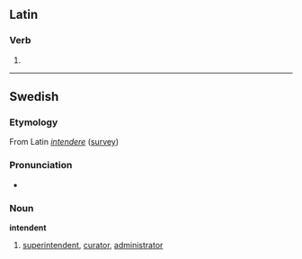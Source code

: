 ==Latin==

===Verb===
{{la-verb-form|intendent}}

# {{conjugation of|intendo|intendō|3|p|fut|act|ind|lang=la}}

----

==Swedish==

===Etymology===
From Latin ''[[intendere]]'' ([[survey]])

===Pronunciation===
* {{audio|Sv-en intendent.ogg|Audio}}

===Noun===
{{sv-noun-reg-er}}
'''intendent''' {{c}}

# [[superintendent]], [[curator]], [[administrator]]